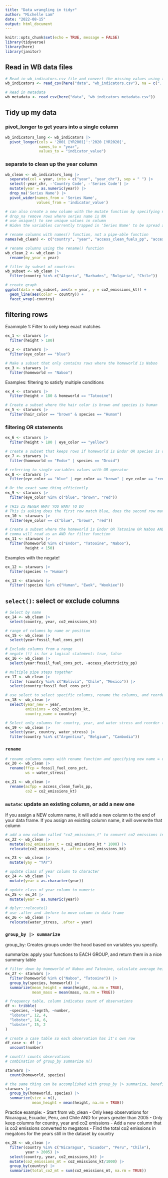 ```yaml
---
title: "Data wrangling in tidyr"
author: "Michelle Lam"
date: "2022-08-15"
output: html_document
---
```


```r
knitr::opts_chunk$set(echo = TRUE, message = FALSE)
library(tidyverse)
library(here)
library(janitor)
```


## Read in WB data files

```r
# Read in wb_indicators.csv file and convert the missing values using the na function
wb_indicators <- read_csv(here("data", "wb_indicators.csv"), na = c("..", ""))

# Read in metadata
wb_metadata <- read_csv(here("data", "wb_indicators_metadata.csv"))
```

## Tidy up my data

### pivot_longer to get years into a single column

```r
wb_indicators_long <- wb_indicators |> 
  pivot_longer(cols = '2001 [YR2001]':'2020 [YR2020]',
               names_to = "year",
               values_to = "indicator_value")
```

### separate to clean up the year column

```r
wb_clean <- wb_indicators_long |> 
  separate(col = year, into = c("year", "year_chr"), sep = " ") |> 
  select(-year_chr, -'Country Code', -'Series Code') |> 
  mutate(year = as.numeric(year)) |> 
  drop_na('Series Name') |> 
  pivot_wider(names_from = 'Series Name',
              values_from = 'indicator_value')

# can also create a new column with the mutate function by specifying new column name
# drop_na remove rows where series name is NA
# use unique() to see unique values in column 
# Widen the variables currently trapped in 'Series Name' to be spread across multiple columns, and get the values that populated the columns from 'indicator_value'

# rename columns with names() function, not a pipe-able function
names(wb_clean) <- c("country", "year", "access_clean_fuels_pp", "access_electricity_pp", "co2_emissions_kt", "fossil_fuel_cons_pct", "water_stress")

# rename columns using the rename() function
wb_clean_2 <- wb_clean |> 
  rename(my_year = year)

# filter by subset of countries
wb_subset <- wb_clean |> 
  filter(country %in% c("Algeria", "Barbados", "Bulgaria", "Chile"))

# create graph
ggplot(data = wb_subset, aes(x = year, y = co2_emissions_kt)) +
  geom_line(aes(color = country)) +
  facet_wrap(~country)
```

## filtering rows

Exammple 1: Filter to only keep exact matches

```r
ex_1 <- starwars |> 
  filter(height > 180)
```

```r
ex_2 <- starwars |> 
  filter(eye_color == "blue")
```

```r
# Make a subset that only contains rows where the homeworld is Naboo
ex_3 <- starwars |> 
  filter(homeworld == "Naboo")
```


Examples: filtering to satisfy multiple conditions

```r
ex_4 <- starwars |> 
  filter(height > 180 & homeworld == "Tatooine")
```

```r
# Create a subset where the hair color is brown and species is human
ex_5 <- starwars |> 
  filter(hair_color == "brown" & species == "Human")
```

### filtering OR statements

```r
ex_6 <- starwars |> 
  filter(height > 180 | eye_color == "yellow")
```

```r
# create a subset that keeps rows if homeworld is Endor OR species is droid
ex_7 <- starwars |> 
  filter(homeworld == "Endor" | species == "Droid")
```

```r
# referring to single variables values with OR operator
ex_8 <- starwars |> 
  filter(eye_color == "blue" | eye_color == "brown" | eye_color == "red")

# Or the exact same thing efficiently 
ex_9 <- starwars |> 
  filter(eye_color %in% c("blue", "brown", "red"))

# THIS IS NEVER WHAT YOU WANT TO DO
# This is asking does the first row match blue, does the second row match brown, does the third row match red, does the fourth row match blue, does the fifth row match brown, does the sixth row match red, etc. 
ex_10 <- starwars |> 
  filter(eye_color == c("blue", "brown", "red"))

# Create a subset where the homeworld is Endor OR Tatooine OR Naboo AND height < 150
# comma will read as an AND for filter function
ex_11 <- starwars |> 
  filter(homeworld %in% c("Endor", "Tatooine", "Naboo"),
         height < 150)
```

Examples with the negate!

```r
ex_12 <- starwars |> 
  filter(species != "Human")

ex_13 <- starwars |> 
  filter(!species %in% c("Human", "Ewok", "Wookiee"))
```

## `select()`: select or exclude columns

```r
# Select by name
ex_14 <- wb_clean |> 
  select(country, year, co2_emissions_kt)

# range of columns by name or position
ex_15 <- wb_clean |> 
  select(year:fossil_fuel_cons_pct)

# Exclude columns from a range
# negate (!) is for a logical statement: true, false
ex_16 <- wb_clean |> 
  select(year:fossil_fuel_cons_pct, -access_electricity_pp)
```


```r
# multiple pipe steps together
ex_17 <- wb_clean |> 
  filter (country %in% c("Bolivia", "Chile", "Mexico")) |> 
  select(country:fossil_fuel_cons_pct)
```

```r
# use select to select specific columns, rename the columns, and reorder the columns
ex_18 <- wb_clean |> 
  select(year_new = year, 
         emissions = co2_emissions_kt, 
         country_name = country)

# Select only columns for country, year, and water stress and reorder them as year, country water stress, then filter to only include observations for any 3 countries of your choice
ex_19 <- wb_clean |> 
  select(year, country, water_stress) |> 
  filter(country %in% c("Argentina", "Belgium", "Cambodia"))
```

### `rename`
```r
# rename columns names with rename function and specifying new name = old name
ex_20 <- wb_clean |> 
  rename(ffcp = fossil_fuel_cons_pct,
         ws = water_stress)

ex_21 <- wb_clean |> 
  rename(acfpp = access_clean_fuels_pp,
         co2 = co2_emissions_kt)
```

### `mutate`: update an existing column, or add a new one

If you assign a NEW column name, it will add a new column to the end of your data frame. If you assign an existing column name, it will overwrite that column

```r
# add a new column called "co2_emissions_t" to convert co2 emissions in kt to tons
ex_22 <- wb_clean |> 
  mutate(co2_emissions_t = co2_emissions_kt * 1000) |> 
  relocate(co2_emissions_t, .after = co2_emissions_kt)

ex_23 <- wb_clean |> 
  mutate(yay = "YAY")

# update class of year column to character
ex_24 <- wb_clean |> 
  mutate(year = as.character(year))

# update class of year column to numeric
ex_25 <- ex_24 |> 
  mutate(year = as.numeric(year))

# dplyr::relocate()
# use .after and .before to move column in data frame
ex_26 <- wb_clean |> 
  relocate(water_stress, .after = year)
```

### `group_by |> summarize`

group_by: Creates groups under the hood based on variables you specify. 

summarize: apply your functions to EACH GROUP, and return them in a nice summary table

```r
# filter down by homeworld of Naboo and Tatooine, calculate average height and average mass by species by homeworld in star wars data set
ex_27 <- starwars |> 
  filter(homeworld %in% c("Naboo", "Tatooine")) |> 
  group_by(species, homeworld) |> 
  summarize(mean_height = mean(height, na.rm = TRUE),
            mean_mass = mean(mass, na.rm = TRUE))
```

```r
# frequency table, column indicates count of observations
df <- tribble(
  ~species, ~legnth, ~number, 
  "lobster", 12, 4,
  "lobster", 14, 6,
  "lobster", 15, 2
)

# create a case table so each observation has it's own row 
df_case <- df |> 
  uncount(number)
```

```r
# count() counts observations
# combination of group_by summarize n()

starwars |> 
  count(homeworld, species)

# the same thing can be accomplished with group_by |> summarize, benefit is you can add more functions
starwars |> 
  group_by(homeworld, species) |> 
  summarize(size = n(),
            mean_height = mean(height, na.rm = TRUE))
```

Practice example: 
- Start from wb_clean
- Only keep observations for Nicaragua, Ecuador, Peru, and Chile AND for years greater than 2005
- Only keep columns for country, year and co2 emissions
- Add a new column that is co2 emissions converted to megatons
- Find the total co2 emissions in megatons for the years still in the dataset by country

```r
ex_28 <- wb_clean |> 
  filter(country %in% c("Nicaragua", "Ecuador", "Peru", "Chile"),
         year > 2005) |> 
  select(country, year, co2_emissions_kt) |> 
  mutate(co2_emissions_mt = co2_emissions_kt/1000) |> 
  group_by(country) |> 
  summarize(total_co2_mt = sum(co2_emissions_mt, na.rm = TRUE))
```

